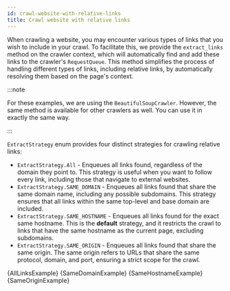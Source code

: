 ```yaml
---
id: crawl-website-with-relative-links
title: Crawl website with relative links
---
```




When crawling a website, you may encounter various types of links that you wish to include in your crawl. To facilitate this, we provide the <ApiLink to="class/ExtractLinksFunction">`extract_links`</ApiLink> method on the crawler context, which will automatically find and add these links to the crawler's <ApiLink to="class/RequestQueue">`RequestQueue`</ApiLink>. This method simplifies the process of handling different types of links, including relative links, by automatically resolving them based on the page's context.

:::note

For these examples, we are using the <ApiLink to="class/BeautifulSoupCrawler">`BeautifulSoupCrawler`</ApiLink>. However, the same method is available for other crawlers as well. You can use it in exactly the same way.

:::

<ApiLink to="enum/ExtractStrategy">`ExtractStrategy`</ApiLink> enum provides four distinct strategies for crawling relative links:

- `ExtractStrategy.All` - Enqueues all links found, regardless of the domain they point to. This strategy is useful when you want to follow every link, including those that navigate to external websites.
- `ExtractStrategy.SAME_DOMAIN` - Enqueues all links found that share the same domain name, including any possible subdomains. This strategy ensures that all links within the same top-level and base domain are included.
- `ExtractStrategy.SAME_HOSTNAME` - Enqueues all links found for the exact same hostname. This is the **default** strategy, and it restricts the crawl to links that have the same hostname as the current page, excluding subdomains.
- `ExtractStrategy.SAME_ORIGIN` - Enqueues all links found that share the same origin. The same origin refers to URLs that share the same protocol, domain, and port, ensuring a strict scope for the crawl.

<Tabs groupId="main">
    <TabItem value="all_links" label="All links">
        <CodeBlock className="language-python">
            {AllLinksExample}
        </CodeBlock>
    </TabItem>
    <TabItem value="same_domain" label="Same domain">
        <CodeBlock className="language-python">
            {SameDomainExample}
        </CodeBlock>
    </TabItem>
    <TabItem value="same_hostname" label="Same hostname">
        <CodeBlock className="language-python">
            {SameHostnameExample}
        </CodeBlock>
    </TabItem>
    <TabItem value="same_origin" label="Same origin">
        <CodeBlock className="language-python">
            {SameOriginExample}
        </CodeBlock>
    </TabItem>
</Tabs>
